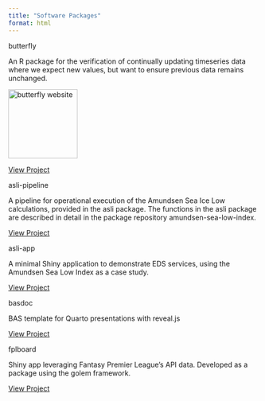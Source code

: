 ```yaml
---
title: "Software Packages"
format: html
---
```


::: {layout="[[2,2]]"}
:::: {.card}
::: {.card-header}
butterfly
:::
::: {.card-body}
An R package for the verification of continually updating timeseries data where we expect new values, but want to ensure previous data remains unchanged.

<a href="https://thomaszwagerman.github.io/butterfly/"><img src="https://raw.githubusercontent.com/thomaszwagerman/butterfly/refs/heads/main/inst/figures/logo.png" align="centre" height="139" alt="butterfly website" /></a>

[View Project](https://github.com/thomaszwagerman/butterfly){.btn .btn-primary}
:::
::::

:::: {.card}
::: {.card-header}
asli-pipeline
:::
::: {.card-body}
A pipeline for operational execution of the Amundsen Sea Ice Low calculations, provided in the asli package. The functions in the asli package are described in detail in the package repository amundsen-sea-low-index.

[View Project](https://github.com/antarctica/asli-pipeline){.btn .btn-primary}
:::
::::

:::: {.card}
::: {.card-header}
asli-app
:::
::: {.card-body}
A minimal Shiny application to demonstrate EDS services, using the Amundsen Sea Low Index as a case study.

[View Project](https://github.com/antarctica/asliapp){.btn .btn-primary}
:::
::::

:::: {.card}
::: {.card-header}
basdoc
:::
::: {.card-body}
BAS template for Quarto presentations with reveal.js

[View Project](https://github.com/antarctica/basdoc){.btn .btn-primary}
:::
::::

:::: {.card}
::: {.card-header}
fplboard
:::
::: {.card-body}
Shiny app leveraging Fantasy Premier League's API data. Developed as a package using the golem framework.

[View Project](https://github.com/thomaszwagerman/fplboard){.btn .btn-primary}
:::
::::
:::